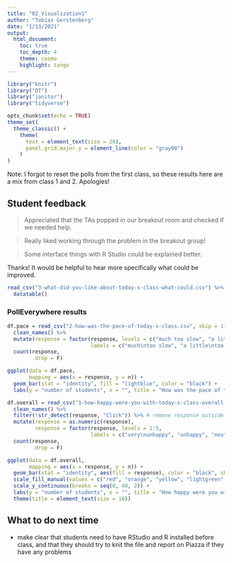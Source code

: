 ```yaml
---
title: "02_Visualization1"
author: "Tobias Gerstenberg"
date: "1/13/2021"
output: 
  html_document:
    toc: true
    toc_depth: 4
    theme: cosmo
    highlight: tango
---
```


```r
library("knitr")
library("DT")
library("janitor")
library("tidyverse")

opts_chunk$set(echo = TRUE)
theme_set(
  theme_classic() + 
    theme(
      text = element_text(size = 20),
      panel.grid.major.y = element_line(color = "gray90")
    ) 
)
```

Note: I forgot to reset the polls from the first class, so these results here are a mix from class 1 and 2. Apologies!

## Student feedback 

> Appreciated that the TAs popped in our breakout room and checked if we needed help.

> Really liked working through the problem in the breakout group!

> Some interface things with R Studio could be explained better. 

Thanks! It would be helpful to hear more specifically what could be improved. 

```r
read_csv("3-what-did-you-like-about-today-s-class-what-could.csv") %>% 
  datatable()
```

### PollEverywhere results 

```r
df.pace = read_csv("2-how-was-the-pace-of-today-s-class.csv", skip = 11) %>% 
  clean_names() %>%  
  mutate(response = factor(response, levels = c("much too slow", "a little too slow", "just right", "a little too fast", "much too fast"),
                           labels = c("much\ntoo slow", "a little\ntoo slow", "just right", "a little\ntoo fast", "much\ntoo fast"))) %>% 
  count(response,
        .drop = F)

ggplot(data = df.pace,
       mapping = aes(x = response, y = n)) + 
  geom_bar(stat = "identity", fill = "lightblue", color = "black") +
  labs(y = "number of students", x = "", title = "How was the pace of today's class?")
```

```r
df.overall = read_csv("1-how-happy-were-you-with-today-s-class-overall.csv") %>% 
  clean_names() %>% 
  filter(!str_detect(response, "Click")) %>% # remove response outside of the click regions 
  mutate(response = as.numeric(response),
         response = factor(response, levels = 1:5,
                           labels = c("very\nunhappy", "unhappy", "neutral", "happy", "very\nhappy"))) %>% 
  count(response,
        .drop = F)

ggplot(data = df.overall,
       mapping = aes(x = response, y = n)) + 
  geom_bar(stat = "identity", aes(fill = response), color = "black", show.legend = F) +
  scale_fill_manual(values = c("red", "orange", "yellow", "lightgreen", "green")) +
  scale_y_continuous(breaks = seq(0, 40, 2)) + 
  labs(y = "number of students", x = "", title = "How happy were you with today's class overall?") +
  theme(title = element_text(size = 18))
```

## What to do next time

- make clear that students need to have RStudio and R installed before class, and that they should try to knit the file and report on Piazza if they have any problems

